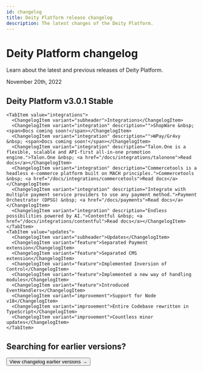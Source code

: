 ```yaml
---
id: changelog
title: Deity Platform release changelog
description: The latest changes of the Deity Platform.
---
```




# Deity Platform changelog

<p className="desc">Learn about the latest and previous releases of Deity Platform.</p>



<div className="hr" />
<div className="date">November 20th, 2022</div>

## Deity Platform v3.0.1 <Badge variant="green">Stable</Badge>
<div className="mb60">
<TabsContainer packageName="@deity/deity-composer">
  <Tabs
    variant="secondary"
    defaultValue="integrations"
    values={[
      { label: 'Integrations', value: 'integrations' },
      { label: 'Updates', value: 'updates' }
    ]}
    
  >
    <TabItem value="integrations">
      <ChangelogItem variant="subheader">Integrations</ChangelogItem>
      <ChangelogItem variant="integration" description="">ShopWare &nbsp; <span>Docs coming soon!</span></ChangelogItem>
      <ChangelogItem variant="integration" description="">WPay/Gr4vy &nbsp; <span>Docs coming soon!</span></ChangelogItem>
      <ChangelogItem variant="integration" description="Talon.One is a flexible, scalable and API-first all-in-one promotion engine.">Talon.One &nbsp; <a href="/docs/integrations/talonone">Read docs</a></ChangelogItem>
      <ChangelogItem variant="integration" description="Commercetools is a headless e-commerce platform built on MACH principles.">Commercetools &nbsp; <a href="/docs/integrations/commercetools">Read docs</a></ChangelogItem>
      <ChangelogItem variant="integration" description="Integrate with multiple payment service providers to use any payment method.">Payment Orchestrator (DPSG) &nbsp; <a href="/docs/payments">Read docs</a></ChangelogItem>
      <ChangelogItem variant="integration" description="Endless possibilities powered by AI.">Contentful &nbsp; <a href="/docs/integrations/contentful">Read docs</a></ChangelogItem>
    </TabItem>
    <TabItem value="updates">
      <ChangelogItem variant="subheader">Updates</ChangelogItem>
      <ChangelogItem variant="feature">Separated Payment extension</ChangelogItem>
      <ChangelogItem variant="feature">Separated CMS extension</ChangelogItem>
      <ChangelogItem variant="feature">Implemented Inversion of Control</ChangelogItem>
      <ChangelogItem variant="feature">Implemented a new way of handling modules</ChangelogItem>
      <ChangelogItem variant="feature">Introduced EventHandlers</ChangelogItem>
      <ChangelogItem variant="improvement">Support for Node v18</ChangelogItem>
      <ChangelogItem variant="improvement">Entire Codebase rewritten in TypeScript</ChangelogItem>
      <ChangelogItem variant="improvement">Countless minor updates</ChangelogItem>
    </TabItem>
  </Tabs>
</TabsContainer>
</div>



## Searching for earlier versions?

<Button variant="outlined" size="medium" href="/docs/platform/release/full-changelog">
    View changelog earlier versions →
</Button>

<div className="mb100">&nbsp;</div>

